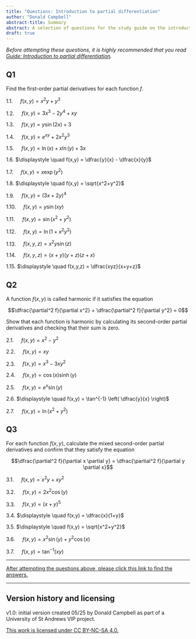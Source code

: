 ```yaml
---
title: "Questions: Introduction to partial differentiation"
author: "Donald Campbell"
abstract-title: Summary
abstract: A selection of questions for the study guide on the introduction to partial differentiation.
draft: true
---
```


*Before attempting these questions, it is highly recommended that you read [Guide: Introduction to partial differentiation](../studyguides/introtopartialdifferentiation.qmd).*

## Q1 {.unnumbered}

Find the first-order partial derivatives for each function $f$.

1.1. $\displaystyle \quad f(x,y) = x^2y + y^3$

1.2. $\displaystyle \quad f(x,y) = 3x^3 - 2y^4 + xy$

1.3. $\displaystyle \quad f(x,y) = y\sin(2x) + 3$

1.4. $\displaystyle \quad f(x,y) = e^{xy} + 2x^2y^3$

1.5. $\displaystyle \quad f(x,y) = \ln(x) + x\ln(y) + 3x$

1.6. $\displaystyle \quad f(x,y) = \dfrac{y}{x} - \dfrac{x}{y}$

1.7. $\displaystyle \quad f(x,y) = x \exp(y^2)$

1.8. $\displaystyle \quad f(x,y) = \sqrt{x^2+y^2}$

1.9. $\displaystyle \quad f(x,y) = (3x+2y)^4$

1.10. $\displaystyle \quad f(x,y) = y \sin(xy)$

1.11. $\displaystyle \quad f(x,y) = \sin(x^2+y^2)$

1.12. $\displaystyle \quad f(x,y) = \ln(1+x^2y^2)$

1.13. $\displaystyle \quad f(x,y,z) = x^2y \sin(z)$

1.14. $\displaystyle \quad f(x,y,z) = (x+y)(y+z)(z+x)$

1.15. $\displaystyle \quad f(x,y,z) = \dfrac{xyz}{x+y+z}$

## Q2 {.unnumbered}

A function $f(x,y)$ is called harmonic if it satisfies the equation

$$\dfrac{\partial^2 f}{\partial x^2} + \dfrac{\partial^2 f}{\partial y^2} = 0$$

Show that each function is harmonic by calculating its second-order partial derivatives and checking that their sum is zero.

2.1. $\displaystyle \quad f(x,y) = x^2 - y^2$

2.2. $\displaystyle \quad f(x,y) = xy$

2.3. $\displaystyle \quad f(x,y) = x^3-3xy^2$

2.4. $\displaystyle \quad f(x,y) = \cos(x) \sinh(y)$

2.5. $\displaystyle \quad f(x,y) = e^x \sin(y)$

2.6. $\displaystyle \quad f(x,y) = \tan^{-1} \left( \dfrac{y}{x} \right)$

2.7. $\displaystyle \quad f(x,y) = \ln(x^2+y^2)$

## Q3 {.unnumbered}

For each function $f(x,y)$, calculate the mixed second-order partial derivatives and confirm that they satisfy the equation

$$\dfrac{\partial^2 f}{\partial x \partial y} = \dfrac{\partial^2 f}{\partial y \partial x}$$

3.1. $\displaystyle \quad f(x,y) = x^2y + xy^2$

3.2. $\displaystyle \quad f(x,y) = 2x^2 \cos(y)$

3.3. $\displaystyle \quad f(x,y) = (x+y)^5$

3.4. $\displaystyle \quad f(x,y) = \dfrac{x}{1+y}$

3.5. $\displaystyle \quad f(x,y) = \sqrt{x^2+y^2}$

3.6. $\displaystyle \quad f(x,y) = x^2\sin(y) + y^2\cos(x)$

3.7. $\displaystyle \quad f(x,y) = \tan^{-1}(xy)$

------------------------------------------------------------------------

[After attempting the questions above, please click this link to find the answers.](../answers/as-introtopartialdifferentiation.qmd)

------------------------------------------------------------------------

## Version history and licensing {.unnumbered}

v1.0: initial version created 05/25 by Donald Campbell as part of a University of St Andrews VIP project.

[This work is licensed under CC BY-NC-SA 4.0.](https://creativecommons.org/licenses/by-nc-sa/4.0/?ref=chooser-v1)
